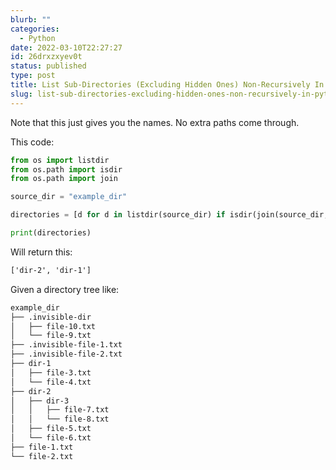 ```yaml
---
blurb: ""
categories:
  - Python
date: 2022-03-10T22:27:27
id: 26drxzxyev0t
status: published
type: post
title: List Sub-Directories (Excluding Hidden Ones) Non-Recursively In Python
slug: list-sub-directories-excluding-hidden-ones-non-recursively-in-python--26drxzxyev0t
---
```


Note that this just gives you the names. No extra paths come through.

This code:


```python
from os import listdir
from os.path import isdir
from os.path import join

source_dir = "example_dir"

directories = [d for d in listdir(source_dir) if isdir(join(source_dir, d)) and d[0] != '.' ]

print(directories)
```


Will return this:

```txt
['dir-2', 'dir-1']
```


Given a directory tree like:

```txt
example_dir
├── .invisible-dir
│   ├── file-10.txt
│   └── file-9.txt
├── .invisible-file-1.txt
├── .invisible-file-2.txt
├── dir-1
│   ├── file-3.txt
│   └── file-4.txt
├── dir-2
│   ├── dir-3
│   │   ├── file-7.txt
│   │   └── file-8.txt
│   ├── file-5.txt
│   └── file-6.txt
├── file-1.txt
└── file-2.txt
```
